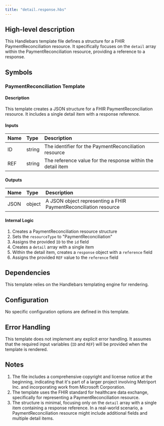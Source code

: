 ```yaml
---
title: "detail.response.hbs"
---
```


## High-level description
This Handlebars template file defines a structure for a FHIR PaymentReconciliation resource. It specifically focuses on the `detail` array within the PaymentReconciliation resource, providing a reference to a response.

## Symbols

### PaymentReconciliation Template
#### Description
This template creates a JSON structure for a FHIR PaymentReconciliation resource. It includes a single detail item with a response reference.

#### Inputs
| Name | Type | Description |
|:-----|:-----|:------------|
| ID | string | The identifier for the PaymentReconciliation resource |
| REF | string | The reference value for the response within the detail item |

#### Outputs
| Name | Type | Description |
|:-----|:-----|:------------|
| JSON | object | A JSON object representing a FHIR PaymentReconciliation resource |

#### Internal Logic
1. Creates a PaymentReconciliation resource structure
2. Sets the `resourceType` to "PaymentReconciliation"
3. Assigns the provided `ID` to the `id` field
4. Creates a `detail` array with a single item
5. Within the detail item, creates a `response` object with a `reference` field
6. Assigns the provided `REF` value to the `reference` field

## Dependencies
This template relies on the Handlebars templating engine for rendering.

## Configuration
No specific configuration options are defined in this template.

## Error Handling
This template does not implement any explicit error handling. It assumes that the required input variables (`ID` and `REF`) will be provided when the template is rendered.

## Notes
1. The file includes a comprehensive copyright and license notice at the beginning, indicating that it's part of a larger project involving Metriport Inc. and incorporating work from Microsoft Corporation.
2. The template uses the FHIR standard for healthcare data exchange, specifically for representing a PaymentReconciliation resource.
3. The structure is minimal, focusing only on the `detail` array with a single item containing a response reference. In a real-world scenario, a PaymentReconciliation resource might include additional fields and multiple detail items.